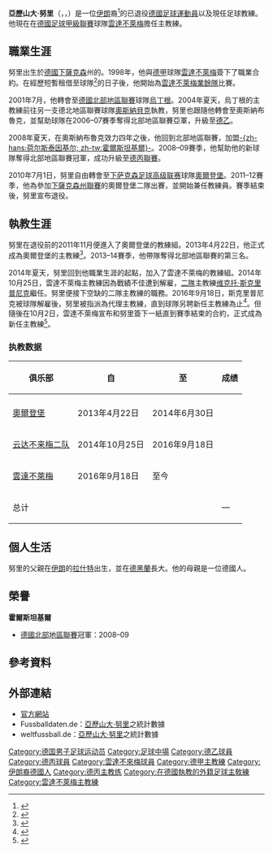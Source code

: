 {{blpsources|time=2016-10-10T02:15:50+00:00}}
{{noteTA
|G1=足球
|G2=德甲
|T=zh-cn:亚历山大·努里; zh-hk:亞歷山大·努里; zh-tw:亞歷山大·努里
|1=zh-cn:努里; zh-hk:努里; zh-tw:努里
|2=zh-cn:亚历山大; zh-hk:亞歷山大; zh-tw:亞歷山大
|3=zh-hans:云达不来梅;zh-hk:雲達不萊梅;zh-tw:文達不來梅
|4=zh-hans:奥斯纳布吕克; zh-hk:奧斯納貝克; zh-tw:奧斯納布魯克
}}
{{Football manager infobox
| playername     = 亞歷山大·努里<br > ''Alexander Nouri''
| image          = Alexander Nouri Oktober 2016.jpg
| image_size     = 220px
| fullname       = Alexander Nouri
| height         = {{height|m=1.78}}
| birth_date     = {{birth date and age|1979|8|20}}
| birth_place    = {{BRD}}{{link-de|布克斯特胡德（下薩克森）|Buxtehude|布克斯特胡德}}
| position       = [[中場|中場]]
| youthyears1    =            | youthclubs1 = {{link-de|布克斯特胡德體育俱樂部|Buxtehuder SV|布克斯特胡德}}
| youthyears2    =            | youthclubs2 = {{link-de|前進-勇士04體育俱樂部|SC Vorwärts-Wacker 04|前進-勇士}}
| youthyears3    = 1994–1998 | youthclubs3 = [[雲達不萊梅|雲達不萊梅]]
| years1         = 1998–2001 | clubs1 = [[云达不来梅二队|雲達不萊梅業餘隊]] | caps1 = 70  | goals1 = 8
| years2         = 1999       | clubs2 = →{{link-en|西雅圖海灣者 (1994–2008)|Seattle Sounders (1994–2008)|西雅圖海灣者}}（外租） | caps2 = 8  | goals2 = 0
| years3         = 2001–2004 | clubs3 = [[烏丁根足球俱樂部|烏丁根]] | caps3 = 89 | goals3 = 8
| years4         = 2004–2008 | clubs4 = [[奧斯納貝克體育會|-{zh-hans:奥斯纳布鲁克;zh-hk:奧斯納貝克; zh-tw:奧斯納布魯克;}-]] | caps4 = 85 | goals4 = 8
| years5         = 2008–2010 | clubs5 = [[荷尔斯泰因基尔|-{zh-hans:荷尔斯泰因基尔; zh-tw:霍爾斯坦基爾}-]] | caps5 = 41 | goals5 = 5
| years6         = 2010–2011 | clubs6 = [[奥尔登堡足球俱乐部|奧爾登堡]] | caps6 = 26 | goals6 = 5
| totalcaps      = 319 | totalgoals = 36
| nationalyears1 = 1995–1998 | nationalteam1 = {{link-fa|伊朗17歲以下國家足球隊|تیم_ملی_فوتبال_نوجوانان_ایران|伊朗U17}} | nationalcaps1 = 15 | nationalgoals1 = 2
| nationalyears2 = 1997–1999 | nationalteam2 = {{link-fa|伊朗20歲以下國家足球隊|تیم_ملی_فوتبال_نوجوانان_ایران|伊朗U20}} | nationalcaps2 = 6 | nationalgoals2 = 0
| nationalyears3 = 2000–2001 | nationalteam3 = {{link-fa|伊朗23歲以下國家足球隊|تیم ملی فوتبال امید ایران|伊朗U23}} | nationalcaps3 = 26 | nationalgoals3 = 5
| manageryears1  = 2011–2013 | managerclubs1  = [[奥尔登堡足球俱乐部|奧爾登堡]] （助理教練）
| manageryears2  = 2013–2014 | managerclubs2  = [[奥尔登堡足球俱乐部|奧爾登堡]]
| manageryears3  = 2014       | managerclubs3  = [[雲達不萊梅|雲達不萊梅]]（助理教練）
| manageryears4  = 2014–2016 | managerclubs4  = [[云达不来梅二队|云达不来梅二队]]
| manageryears5  = 2016–     | managerclubs5  = [[雲達不萊梅|雲達不萊梅]]
}}
'''亞歷山大·努里'''（{{PerB|الکساندر نوری}}，{{lang-de|'''Alexander Nouri'''}}，{{bd|1979年|8月20日}}）是一位[[伊朗|伊朗]]裔<ref>{{cite web|language=de|url=http://www.svz.de/sport/fussball/bundesliga/trainer-nouri-bereitet-werder-auf-darmstadt-spiel-vor-id14944391.html|title=Trainer Nouri bereitet Werder auf Darmstadt-Spiel vor|date=2016-09-27|work=SVZ.de|deadurl=yes|archiveurl=https://web.archive.org/web/20161011100101/http://www.svz.de/sport/fussball/bundesliga/trainer-nouri-bereitet-werder-auf-darmstadt-spiel-vor-id14944391.html|archivedate=2016-10-11|accessdate=2016-10-10}}</ref>的已退役[[德國|德國]][[足球|足球]][[運動員|運動員]]以及現任足球教練。他現在在[[德國足球甲級聯賽|德國足球甲級聯賽]]球隊[[雲達不萊梅|雲達不萊梅]]擔任主教練。

==職業生涯==
努里出生於[[德國|德國]][[下薩克森|下薩克森]]州的{{link-de|布克斯特胡德（下薩克森）|Buxtehude|布克斯特胡德}}。1998年，他與[[德甲|德甲]]球隊[[雲達不萊梅|雲達不萊梅]]簽下了職業合約。在經歷短暫租借至{{Link-en|A聯賽（美國）|A-League (1995–2004)|美國A聯賽}}球隊{{link-en|西雅圖海灣者 (1994–2008)|Seattle Sounders (1994–2008)|西雅圖海灣者}}<ref>{{cite web|language=en|url=http://seattlepitch.tripod.com/matches/99/99stats.html|title=1999 Seattle Sounders Player Statistics|date=1999-10-05|work=seattlepitch.tripod.com|accessdate=2016-10-10|archive-date=2017-07-30|archive-url=https://web.archive.org/web/20170730160853/http://seattlepitch.tripod.com/matches/99/99stats.html|dead-url=no}}</ref>的日子後，他開始為[[云达不来梅二队|雲達不萊梅業餘隊]]比賽。

2001年7月，他轉會至[[德国足球北部地区联赛|德國北部地區聯賽]]球隊[[烏丁根足球俱樂部|烏丁根]]。2004年夏天，烏丁根的主教練{{link-de|克勞斯-迪特·沃利茲|Claus-Dieter Wollitz}}前往另一支德北地區聯賽球隊[[奧斯納貝克體育會|奧斯納貝克]]執教，努里也跟隨他轉會至奧斯納布魯克，並幫助球隊在2006–07賽季奪得北部地區聯賽亞軍，升級至[[德乙|德乙]]。

2008年夏天，在奧斯納布魯克效力四年之後，他回到北部地區聯賽，加盟[[荷尔斯泰因基尔|-{zh-hans:荷尔斯泰因基尔; zh-tw:霍爾斯坦基爾}-]]。2008–09賽季，他幫助他的新球隊奪得北部地區聯賽冠軍，成功升級至[[德丙聯賽|德丙聯賽]]。

2010年7月1日，努里自由轉會至[[下萨克森足球高级联赛|下萨克森足球高级联赛]]球隊[[奥尔登堡足球俱乐部|奧爾登堡]]。2011–12賽季，他為參加[[德国足球州级联赛|下薩克森州聯賽]]的奧爾登堡二隊出賽，並開始兼任教練員。賽季結束後，努里宣布退役。

==執教生涯==
努里在退役前的2011年11月便進入了奧爾登堡的教練組。2013年4月22日，他正式成為奧爾登堡的主教練<ref>{{cite web|language=de|url=http://www.nwzonline.de/oldenburg/lokalsport/alexander-nouri-ab-sofort-cheftrainer-des-vfb-oldenburg-vfb-entbindet-boll-und-neubarth-von-aufgaben_a_5,1,711252365.html|title=Alexander Nouri ab sofort Cheftrainer des VfB Oldenburg|date=2013-04-22|work=Nordwest-Zeitung|accessdate=2016-10-06|archive-date=2017-01-09|archive-url=https://web.archive.org/web/20170109150724/http://www.nwzonline.de/oldenburg/lokalsport/alexander-nouri-ab-sofort-cheftrainer-des-vfb-oldenburg-vfb-entbindet-boll-und-neubarth-von-aufgaben_a_5,1,711252365.html|dead-url=no}}</ref>。2013–14賽季，他帶隊奪得北部地區聯賽的第三名。

2014年夏天，努里回到他職業生涯的起點，加入了雲達不萊梅的教練組。2014年10月25日，雲達不萊梅主教練{{link-de|羅賓·杜特|Robin Dutt}}因為戰績不佳遭到解雇，[[云达不来梅二队|二隊]]主教練[[维克托·斯克里普尼克|维克托·斯克里普尼克]]繼任。努里便接下空缺的二隊主教練的職務。2016年9月18日，斯克里普尼克被球隊解雇後，努里被指派為代理主教練，直到球隊另聘新任主教練為止<ref>{{cite web|language=de|url=http://www.werder.de/aktuell/news/profis/20162017/nouri-uebernimmt-fuer-skripnik-18092016/|title=INTERIMS-COACH NOURI ÜBERNIMMT FÜR SKRIPNIK|date=2016-09-18|work=SV Werder Bremen|accessdate=2016-10-06|archive-date=2016-09-18|archive-url=https://web.archive.org/web/20160918082659/http://www.werder.de/aktuell/news/profis/20162017/nouri-uebernimmt-fuer-skripnik-18092016/|dead-url=no}}</ref>。但隨後在10月2日，雲達不萊梅宣布和努里簽下一紙直到賽季結束的合約，正式成為新任主教練<ref>{{cite web|language=de|url=http://www.werder.de/aktuell/news/profis/20162017/nouri-cheftrainer-02102016/|title=DER SV WERDER STELLT DIE WEICHEN BEI DEN TRAINER-PERSONALIEN|date=2016-10-02|work=SV Werder Bremen|accessdate=2016-10-06|archive-date=2018-09-05|archive-url=https://web.archive.org/web/20180905022949/https://www.werder.de/aktuell/news/profis/20162017/nouri-cheftrainer-02102016|dead-url=no}}</ref>。

===执教数据===
{{Updated|2017年4月22日}}

{| class="wikitable" style="text-align: center"
|-
!rowspan="2"| 俱乐部
!rowspan="2"| 自
!rowspan="2"| 至
!colspan="6"| 成绩
|-
!{{Tooltip|场|执教场次}}
!{{Tooltip|胜|胜场}}
!{{Tooltip|平|平场}}
!{{Tooltip|负|负场}}
!{{Tooltip|胜%|胜率}}
!{{Tooltip|注|注释}}
|-
| [[奥尔登堡足球俱乐部|奧爾登堡]]
| 2013年4月22日
| 2014年6月30日
{{WDL|41|20|11|10}}
|
|-
| [[云达不来梅二队|云达不来梅二队]]
| 2014年10月25日
| 2016年9月18日
{{WDL|69|26|18|25}}
|
|-
| [[雲達不萊梅|雲達不萊梅]]
| 2016年9月18日
| 至今
{{WDL|27|12|6|9}}
|
|-
! colspan="3"| 总计
{{WDLtot|137|58|35|44}}
!—
|}

==個人生活==
努里的父親在[[伊朗|伊朗]]的[[拉什特|拉什特]]出生，並在[[德黑蘭|德黑蘭]]長大。他的母親是一位德國人。

==榮譽==
'''霍爾斯坦基爾'''
* [[德国足球北部地区联赛|德國北部地區聯賽]]冠軍：2008–09

==參考資料==
{{Reflist}}

==外部連結==
* [http://www.alexandernouri.de/ 官方網站]{{Wayback|url=http://www.alexandernouri.de/ |date=20161005032626 }}{{de icon}}
* Fussballdaten.de：[http://www.fussballdaten.de/spieler/nourialexander/ 亞歷山大·努里]{{Wayback|url=http://www.fussballdaten.de/spieler/nourialexander/ |date=20160603181838 }}之統計數據{{de icon}}
* weltfussball.de：[http://www.weltfussball.de/spieler_profil/alexander-nouri/ 亞歷山大·努里]{{Wayback|url=http://www.weltfussball.de/spieler_profil/alexander-nouri/ |date=20190404002418 }}之統計數據{{de icon}}

{{DEFAULTSORT:Nouri, Alexander}}
[[Category:德国男子足球运动员|Category:德国男子足球运动员]]
[[Category:足球中場|Category:足球中場]]
[[Category:德乙球員|Category:德乙球員]]
[[Category:德丙球員|Category:德丙球員]]
[[Category:雲達不來梅球員|Category:雲達不來梅球員]]
[[Category:德甲主教練|Category:德甲主教練]]
[[Category:伊朗裔德國人|Category:伊朗裔德國人]]
[[Category:德丙主教练|Category:德丙主教练]]
[[Category:在德國執教的外籍足球主敎練|Category:在德國執教的外籍足球主敎練]]
[[Category:雲達不萊梅主教練|Category:雲達不萊梅主教練]]